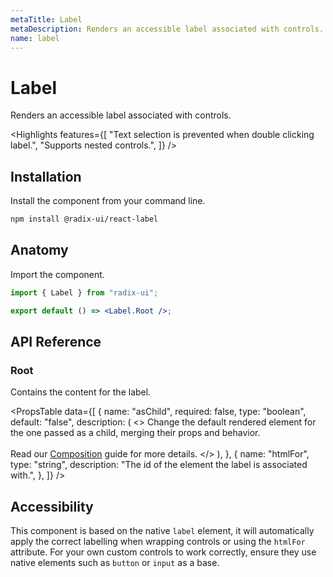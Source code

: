 ```yaml
---
metaTitle: Label
metaDescription: Renders an accessible label associated with controls.
name: label
---
```


# Label

<Description>Renders an accessible label associated with controls.</Description>

<HeroContainer>
	<LabelDemo />
</HeroContainer>

<HeroCodeBlock folder="Label" />

<Highlights
	features={[
		"Text selection is prevented when double clicking label.",
		"Supports nested controls.",
	]}
/>

## Installation

Install the component from your command line.

```bash
npm install @radix-ui/react-label
```

## Anatomy

Import the component.

```jsx
import { Label } from "radix-ui";

export default () => <Label.Root />;
```

## API Reference

### Root

Contains the content for the label.

<PropsTable
	data={[
		{
			name: "asChild",
			required: false,
			type: "boolean",
			default: "false",
			description: (
				<>
					Change the default rendered element for the one passed as a child,
					merging their props and behavior.
					<br />
					<br />
					Read our <a href="../guides/composition">Composition</a> guide for
					more details.
				</>
			),
		},
		{
			name: "htmlFor",
			type: "string",
			description: "The id of the element the label is associated with.",
		},
	]}
/>

## Accessibility

This component is based on the native `label` element, it will automatically apply the correct labelling when wrapping controls or using the `htmlFor` attribute. For your own custom controls to work correctly, ensure they use native elements such as `button` or `input` as a base.
